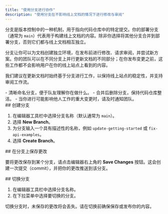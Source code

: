 ```yaml
---
title: "使用分支进行协作"
description: "使用分支在不影响线上文档的情况下进行修改与审阅"
---
```


分支是版本控制中的一种机制，用于指向代码仓库中的特定提交。你的部署分支（通常为 `main`）代表用于构建线上文档的内容。除非你选择将其他分支合并到部署分支，否则它们都与线上文档相互独立。

分支让你可以为文档创建独立环境，在发布前进行修改、请求审阅，并尝试新方案。你的团队可以在不同分支上并行更新文档的不同部分；在你发布变更之前，这些工作都不会影响用户在你的线上站点上看到的内容。

我们建议在更新文档时始终基于分支进行工作，以保持线上站点的稳定性，并支持审阅工作流。

<Tip>
  - 清晰命名分支，便于队友理解你在做什么。
  - 合并后删除分支，保持代码仓库整洁。
  - 当你进行可能影响他人工作的重大变更时，请及时通知团队。
</Tip>

<div id="creating-a-branch">
  ## 创建分支
</div>

1. 在编辑器工具栏中选择分支名称（默认通常为 `main`）。
2. 选择 **New Branch**。
3. 为分支输入一个具有描述性的名称，例如 `update-getting-started` 或 `fix-api-examples`。
4. 选择 **Create Branch**。

<div id="saving-changes-on-a-branch">
  ## 在分支上保存更改
</div>

要将更改保存到某个分支，请点击编辑器右上角的 **Save Changes** 按钮。这会创建一次提交（commit），并把你的更改推送到该分支。

<div id="switching-branches">
  ## 切换分支
</div>

1. 在编辑器工具栏中选择分支名称。
2. 在下拉菜单中选择要切换的分支。

<Tip>
  切换分支时，未保存的更改将会丢失。请在切换前确保保存或发布你的内容。
</Tip>